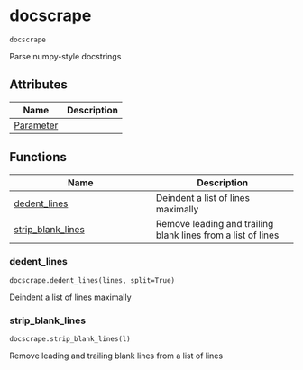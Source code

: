 # docscrape { #fastcore.docscrape }

`docscrape`

Parse numpy-style docstrings

## Attributes

| Name | Description |
| --- | --- |
| [Parameter](#fastcore.docscrape.Parameter) |  |

## Functions

| Name | Description |
| --- | --- |
| [dedent_lines](#fastcore.docscrape.dedent_lines) | Deindent a list of lines maximally |
| [strip_blank_lines](#fastcore.docscrape.strip_blank_lines) | Remove leading and trailing blank lines from a list of lines |

### dedent_lines { #fastcore.docscrape.dedent_lines }

`docscrape.dedent_lines(lines, split=True)`

Deindent a list of lines maximally

### strip_blank_lines { #fastcore.docscrape.strip_blank_lines }

`docscrape.strip_blank_lines(l)`

Remove leading and trailing blank lines from a list of lines